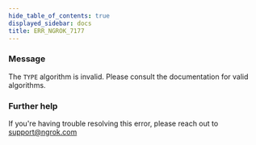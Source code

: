 ```yaml
---
hide_table_of_contents: true
displayed_sidebar: docs
title: ERR_NGROK_7177
---
```


### Message

The `TYPE` algorithm is invalid. Please consult the documentation for valid algorithms.

### Further help

If you're having trouble resolving this error, please reach out to [support@ngrok.com](mailto:support@ngrok.com?subject=Help%20with%20ERR_NGROK_7177)
